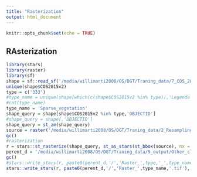 ```yaml
---
title: "Rasterization"
output: html_document
---
```


```r
knitr::opts_chunk$set(echo = TRUE)
```

## RAsterization

```r
library(stars)
library(raster)
library(sf)
shape = sf::read_sf('/media/willimarti2008/OS/DGT/Traning_data/7_COS_2015_Buffer_tr_noburnt/COS_2015_Buffer_tr_noburnt.shp')
unique(shape$COS2015v2)
type = c('333')
#type_name = unique(shape[which(c(shape$COS2015v2 %in% type)),'Legenda']$Legenda)
#cat(type_name)
type_name = 'Sparse_vegetation'
shape_query = shape[shape$COS2015v2 %in% type,'OBJECTID']
#shape_query = shape[,'OBJECTID']
shape_query = st_zm(shape_query)
source = raster('/media/willimarti2008/OS/DGT/Traning_data/2_Resampling_tr_HRL/DLT_HRL_2015_buffer_ResTrans.tif')
gc()
#rasterization
r = stars::st_rasterize(shape_query, st_as_stars(st_bbox(source), nx = 20982, ny = 20976),options = "ALL_TOUCHED=TRUE")
perent_d = '/media/willimarti2008/OS/DGT/Traning_data/9_output/Other_classes'
gc()
#stars::write_stars(r, paste0(perent_d,'/','Raster_',type,'_',type_name,'.tif'), type = 'UInt32')
stars::write_stars(r, paste0(perent_d,'/','Raster_',type_name,'.tif'), type = 'UInt32')
```

